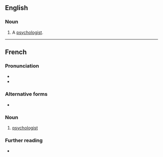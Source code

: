 ==English==

===Noun===
{{en-noun}}

# {{lb|en|dated}} A [[psychologist]].

----

==French==
{{wikipedia|lang=fr}}

===Pronunciation===
* {{fr-IPA}}
* {{audio|fr|Fr-psychologue.ogg|psychologue}}

===Alternative forms===
* {{alt|fr|psychologiste}}

===Noun===
{{fr-noun|mfbysense}}

# [[psychologist]]

===Further reading===
* {{R:TLFi}}

{{C|fr|Healthcare occupations|Psychology|Scientists}}